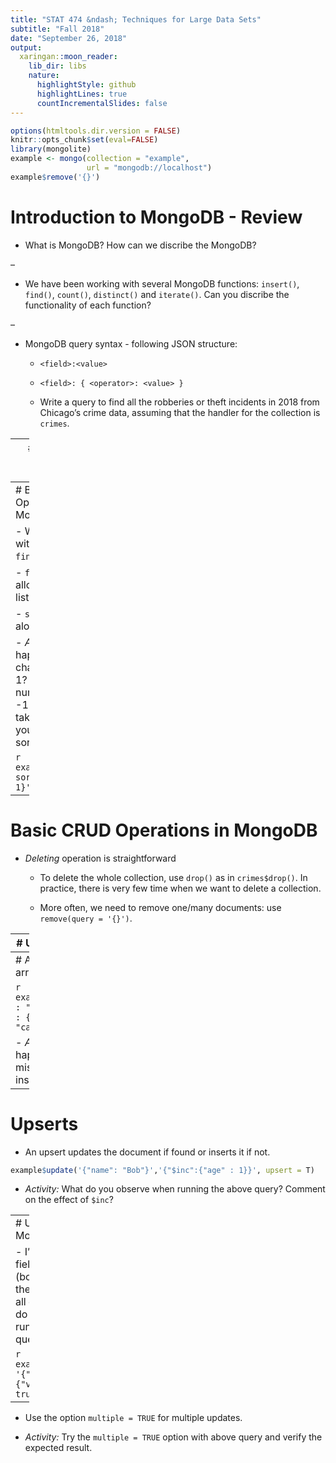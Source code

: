 ```yaml
---
title: "STAT 474 &ndash; Techniques for Large Data Sets"
subtitle: "Fall 2018"
date: "September 26, 2018"
output:
  xaringan::moon_reader:
    lib_dir: libs
    nature:
      highlightStyle: github
      highlightLines: true
      countIncrementalSlides: false
---
```


```r
options(htmltools.dir.version = FALSE)
knitr::opts_chunk$set(eval=FALSE)
library(mongolite)
example <- mongo(collection = "example", 
                 url = "mongodb://localhost")
example$remove('{}')
```

# Introduction to MongoDB - Review

- What is MongoDB? How can we discribe the MongoDB?

--

- We have been working with several MongoDB functions: `insert()`, `find()`, `count()`, `distinct()` and `iterate()`. Can you discribe the functionality of each function?

--

- MongoDB query syntax - following JSON structure: 

  - `<field>:<value> `
  
  - `<field>: { <operator>: <value> }`

  - Write a query to find all the robberies or theft incidents in 2018 from Chicago's crime data, assuming that the handler for the collection is `crimes`.
  
---
# Basic CRUD Operations in MongoDB

- **CRUD** stands for *creating*, *reading*, *updating* and *deleting*.

- We have worked with *creating* via `insert()` function.

  - Accepts data frame or JSON strings (one string for each document)
  
  - Atomicity: single document insertion is atomic, while multiple-document insertion is not.
  
```r
example <- mongo(collection = "<YOUR OWN COLLECTION NAME>", 
        url = "mongodb://<USERNAME>:<PASSWORD>@<IP ADDRESS>/test")

queries <- c('{"name" : "Peter", "age" : 99, "loves": ["apple"]}',
      '{"name" : "Ruth", "age" : 93, "loves": ["apple", "sugar"]}',
      '{"name" : "Jack", "loves" : ["bananas"]}');
example$insert(queries)
example$find()
```

---
# Basic CRUD Operations in MongoDB

- We have worked with *reading* via `find()` function.

  - `fields=` option allows selection of listed fields
  
  - `sort=` option alows sorting
  
  - *Activity:* What happen when you change the number 1? Try other numbers, including -1. Comment and take note to yourself about the sorting feature.
  
```r
example$find('{}', sort = '{"age" : 1}')
```

  
---
# Basic CRUD Operations in MongoDB

- *Deleting* operation is straightforward

  - To delete the whole collection, use `drop()` as in `crimes$drop()`. In practice, there is very few time when we want to delete a collection.
  
  - More often, we need to remove one/many documents: use `remove(query = '{}')`.
  
---
# Updating in MongoDB

- The function `update()` takes two arguments: the selector (i.e. WHERE in SQL) to use and what updates to apply to fields.

```r
example$update('{"name" : "Peter"}', '{"$set" : {"age" : 90}}')
```

- *Activity:* Verify the effect of updating command. What happens if you forget the `$set` operator?

---
# Adding value to an array

```r
example$update('{"name" : "Peter"}', 
               '{"$push" : {"loves" :  "candy"}}')
```

- *Activity:* What happens if we mistakenly use `$set` instead? 
---
# Upserts

- An upsert updates the document if found or inserts it if not.

```r
example$update('{"name": "Bob"}','{"$inc":{"age" : 1}}', upsert = T)
```

- *Activity:* What do you observe when running the above query? Comment on the effect of `$inc`?

---
# Updating in MongoDB

- I'd like to add a field `vacinated` (boolean type) with the value of `TRUE` for all documents. What do you observe when running the below query?

```r
example$update('{}', '{"$set" : {"vacinated" : true}}')
```

--

- Use the option `multiple = TRUE` for multiple updates. 

- *Activity:* Try the `multiple = TRUE` option with above query and verify the expected result.

